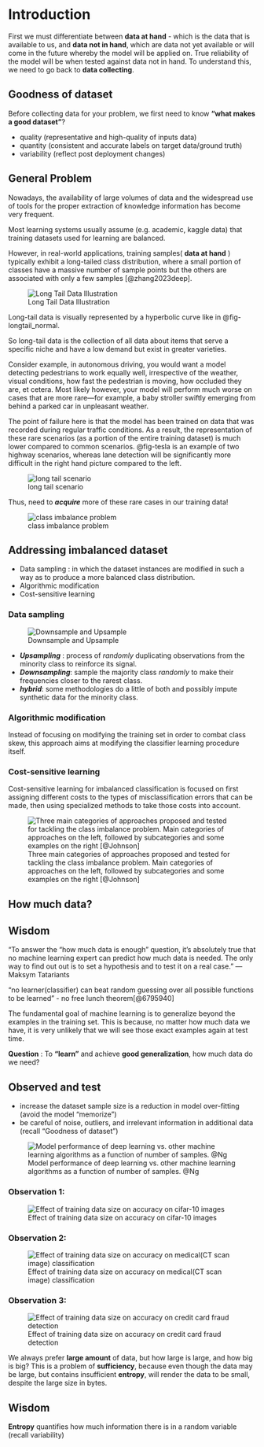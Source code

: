 # Introduction

First we must differentiate between __data at hand__ - which is the data that is available to us, and __data not in hand__, which are data not yet available or will come in the future whereby the model will be applied on. True reliability of the model will be when tested against data not in hand. To understand this, we need to go back to __data collecting__.

## Goodness of dataset

Before collecting data for your problem, we first need to know __"what makes a good dataset"__?

-   quality (representative and high-quality of inputs data)
-   quantity (consistent and accurate labels on target data/ground truth)
-   variability (reflect post deployment changes)


## General Problem

Nowadays, the availability of large volumes of data and the widespread use of tools for the proper extraction of knowledge information has become very frequent.

Most learning systems usually assume (e.g. academic, kaggle data) that training datasets used for learning are balanced.

However, in real-world applications, training samples( __data at hand__ ) typically exhibit a long-tailed class distribution, where a small portion of classes have a massive number of sample points but the others are associated with only a few samples [@zhang2023deep].

![Long Tail Data Illustration](image/01/long_tail_2.png){#fig-longtail_normal}

Long-tail data is visually represented by a hyperbolic curve like in @fig-longtail_normal.

So long-tail data is the collection of all data about items that serve a specific niche and have a low demand but exist in greater varieties.

Consider example, in autonomous driving, you would want a model detecting pedestrians to work equally well, irrespective of the weather, visual conditions, how fast the pedestrian is moving, how occluded they are, et cetera. Most likely however, your model will perform much worse on cases that are more rare—for example, a baby stroller swiftly emerging from behind a parked car in unpleasant weather. 

The point of failure here is that the model has been trained on data that was recorded during regular traffic conditions. As a result, the representation of these rare scenarios (as a portion of the entire training dataset) is much lower compared to common scenarios. @fig-tesla is an example of two highway scenarios, whereas lane detection will be significantly more difficult in the right hand picture compared to the left.

![long tail scenario](image/01/car_sight.png){#fig-tesla}

Thus, need to __*acquire*__ more of these rare cases in our training data!

![class imbalance problem](image/01/long_tail_1.png){#fig-solve-long}

## Addressing imbalanced dataset

- Data sampling : in which the dataset instances are modified in such a way as to produce a more balanced class distribution.
- Algorithmic modification
- Cost-sensitive learning

### Data sampling

![Downsample and Upsample](image/01/data_sampling.png){#fig-data-sampling}

- __*Upsampling*__ : process of *_randomly_* duplicating observations from the minority class to reinforce its signal.
- __*Downsampling*__:  sample the majority class *_randomly_* to make their frequencies closer to the rarest class.
- __*hybrid*__: some methodologies do a little of both and possibly impute synthetic data for the minority class.

### Algorithmic modification

Instead of focusing on modifying the training set in order to combat class skew, this approach aims at modifying the classifier learning procedure itself.

### Cost-sensitive learning

Cost-sensitive learning for imbalanced classification is focused on first assigning different costs to the types of misclassification errors that can be made, then using specialized methods to take those costs into account.


![ Three main categories of approaches proposed and tested for tackling the class imbalance problem. Main categories of approaches on the left, followed by subcategories and some examples on the right [@Johnson]](image/imbalanced.png){#fig-imbalanced}

## How much data?

::: {.callout-tip}
## Wisdom

"To answer the “how much data is enough” question, it’s absolutely true that no machine learning expert can predict how much data is needed. The only way to find out out is to set a hypothesis and to test it on a real case." --- Maksym Tatariants

"no learner(classifier) can beat random guessing over all possible functions to be learned" - no free lunch theorem[@6795940]

:::

The fundamental goal of machine learning is to generalize beyond the examples in the training set. This is because, no matter how much data we have, it is very unlikely that we will see those exact examples again at test time.


**Question** : To **"learn"** and achieve **good generalization**, how much data do we need?

## Observed and test

- increase the dataset sample size is a reduction in model over-fitting (avoid the model "memorize")
- be careful of noise, outliers, and irrelevant information in additional data (recall "Goodness of dataset")

![ Model performance of deep learning vs. other machine learning algorithms as a function of number of samples. @Ng](image/01/data_scale.png){#fig-data-scale}

### Observation 1:

![Effect of training data size on accuracy on cifar-10 images](image/01/cifar10_plot.png){#fig-multi-cla}

### Observation 2:

![Effect of training data size on accuracy on medical(CT scan image) classification](image/01/medical_plot2.png){#fig-medic}

### Observation 3:

![Effect of training data size on accuracy on credit card fraud detection](image/01/faud_plot1.png){#fig-fraud}

We always prefer **large amount** of data, but how large is large, and how big is big? This is a problem of **sufficiency**, because even though the data may be large, but contains insufficient **entropy**, will render the data to be small, despite the large size in bytes.

::: {.callout-warning}
## Wisdom

**Entropy** quantifies how much information there is in a random variable (recall variability)

:::